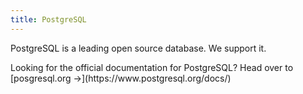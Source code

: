 ```yaml
---
title: PostgreSQL
---
```


PostgreSQL is a leading open source database. We support it. 

<Attention>
    Looking for the official documentation for PostgreSQL? Head over to [posgresql.org &rarr;](https://www.postgresql.org/docs/)
</Attention>

